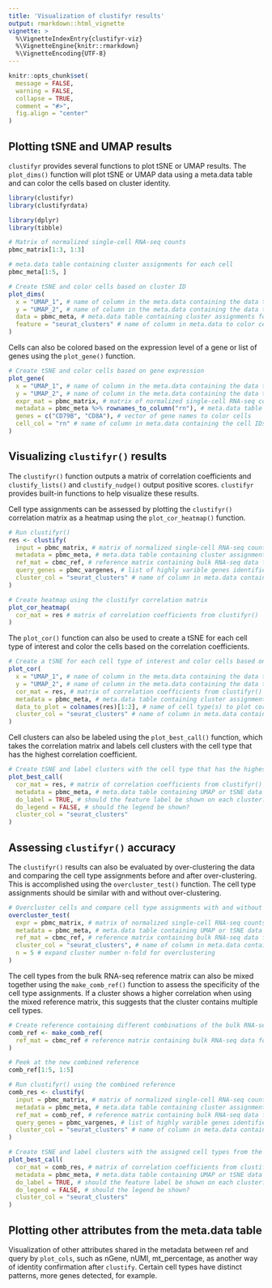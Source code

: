```yaml
---
title: 'Visualization of clustifyr results'
output: rmarkdown::html_vignette
vignette: >
  %\VignetteIndexEntry{clustifyr-viz}
  %\VignetteEngine{knitr::rmarkdown}
  %\VignetteEncoding{UTF-8}
---
```


```r
knitr::opts_chunk$set(
  message = FALSE,
  warning = FALSE,
  collapse = TRUE,
  comment = "#>",
  fig.align = "center"
)
```

## Plotting tSNE and UMAP results

`clustifyr` provides several functions to plot tSNE or UMAP results. The `plot_dims()` function will plot tSNE or UMAP data using a meta.data table and can color the cells based on cluster identity.

```r
library(clustifyr)
library(clustifyrdata)

library(dplyr)
library(tibble)

# Matrix of normalized single-cell RNA-seq counts
pbmc_matrix[1:3, 1:3]

# meta.data table containing cluster assignments for each cell
pbmc_meta[1:5, ]

# Create tSNE and color cells based on cluster ID
plot_dims(
  x = "UMAP_1", # name of column in the meta.data containing the data to plot on x-axis
  y = "UMAP_2", # name of column in the meta.data containing the data to plot on y-axis
  data = pbmc_meta, # meta.data table containing cluster assignments for each cell
  feature = "seurat_clusters" # name of column in meta.data to color cells by
)
```

Cells can also be colored based on the expression level of a gene or list of genes using the `plot_gene()` function.   

```r
# Create tSNE and color cells based on gene expression
plot_gene(
  x = "UMAP_1", # name of column in the meta.data containing the data to plot on x-axis
  y = "UMAP_2", # name of column in the meta.data containing the data to plot on y-axis
  expr_mat = pbmc_matrix, # matrix of normalized single-cell RNA-seq counts
  metadata = pbmc_meta %>% rownames_to_column("rn"), # meta.data table containing cluster assignments for each cell
  genes = c("CD79B", "CD8A"), # vector of gene names to color cells
  cell_col = "rn" # name of column in meta.data containing the cell IDs
)
```

## Visualizing `clustifyr()` results

The `clustifyr()` function outputs a matrix of correlation coefficients and `clustify_lists()` and `clustify_nudge()` output positive scores. `clustifyr` provides built-in functions to help visualize these results.

Cell type assignments can be assessed by plotting the `clustifyr()` correlation matrix as a heatmap using the `plot_cor_heatmap()` function.

```r
# Run clustifyr()
res <- clustify(
  input = pbmc_matrix, # matrix of normalized single-cell RNA-seq counts
  metadata = pbmc_meta, # meta.data table containing cluster assignments for each cell
  ref_mat = cbmc_ref, # reference matrix containing bulk RNA-seq data for each cell type
  query_genes = pbmc_vargenes, # list of highly varible genes identified with Seurat
  cluster_col = "seurat_clusters" # name of column in meta.data containing cell clusters
)

# Create heatmap using the clustifyr correlation matrix
plot_cor_heatmap(
  cor_mat = res # matrix of correlation coefficients from clustifyr()
)
```

The `plot_cor()` function can also be used to create a tSNE for each cell type of interest and color the cells based on the correlation coefficients.

```r
# Create a tSNE for each cell type of interest and color cells based on correlation coefficients
plot_cor(
  x = "UMAP_1", # name of column in the meta.data containing the data to plot on x-axis
  y = "UMAP_2", # name of column in the meta.data containing the data to plot on y-axis
  cor_mat = res, # matrix of correlation coefficients from clustifyr()
  metadata = pbmc_meta, # meta.data table containing cluster assignments for each cell
  data_to_plot = colnames(res)[1:2], # name of cell type(s) to plot correlation coefficients
  cluster_col = "seurat_clusters" # name of column in meta.data containing cell clusters
)
```

Cell clusters can also be labeled using the `plot_best_call()` function, which takes the correlation matrix and labels cell clusters with the cell type that has the highest correlation coefficient.

```r
# Create tSNE and label clusters with the cell type that has the highest correlation coefficient
plot_best_call(
  cor_mat = res, # matrix of correlation coefficients from clustifyr()
  metadata = pbmc_meta, # meta.data table containing UMAP or tSNE data
  do_label = TRUE, # should the feature label be shown on each cluster?
  do_legend = FALSE, # should the legend be shown?
  cluster_col = "seurat_clusters"
)
```

## Assessing `clustifyr()` accuracy

The `clustifyr()` results can also be evaluated by over-clustering the data and comparing the cell type assignments before and after over-clustering. This is accomplished using the `overcluster_test()` function. The cell type assignments should be similar with and without over-clustering.

```r
# Overcluster cells and compare cell type assignments with and without over-clustering
overcluster_test(
  expr = pbmc_matrix, # matrix of normalized single-cell RNA-seq counts
  metadata = pbmc_meta, # meta.data table containing UMAP or tSNE data
  ref_mat = cbmc_ref, # reference matrix containing bulk RNA-seq data for each cell type
  cluster_col = "seurat_clusters", # name of column in meta.data containing cell clusters
  n = 5 # expand cluster number n-fold for overclustering
)
```

The cell types from the bulk RNA-seq reference matrix can also be mixed together using the `make_comb_ref()` function to assess the specificity of the cell type assignments. If a cluster shows a higher correlation when using the mixed reference matrix, this suggests that the cluster contains multiple cell types.

```r
# Create reference containing different combinations of the bulk RNA-seq data
comb_ref <- make_comb_ref(
  ref_mat = cbmc_ref # reference matrix containing bulk RNA-seq data for each cell type
)

# Peek at the new combined reference
comb_ref[1:5, 1:5]

# Run clustifyr() using the combined reference
comb_res <- clustify(
  input = pbmc_matrix, # matrix of normalized single-cell RNA-seq counts
  metadata = pbmc_meta, # meta.data table containing cluster assignments for each cell
  ref_mat = comb_ref, # reference matrix containing bulk RNA-seq data for each cell type
  query_genes = pbmc_vargenes, # list of highly varible genes identified with Seurat
  cluster_col = "seurat_clusters" # name of column in meta.data containing cell clusters
)

# Create tSNE and label clusters with the assigned cell types from the combined reference
plot_best_call(
  cor_mat = comb_res, # matrix of correlation coefficients from clustifyr()
  metadata = pbmc_meta, # meta.data table containing UMAP or tSNE data
  do_label = TRUE, # should the feature label be shown on each cluster?
  do_legend = FALSE, # should the legend be shown?
  cluster_col = "seurat_clusters"
)
```

## Plotting other attributes from the meta.data table 

Visualization of other attributes shared in the metadata between ref and query by `plot_cols`, such as nGene, nUMI, mt_percentage, as another way of identity confirmation after `clustify`. Certain cell types have distinct patterns, more genes detected, for example.
